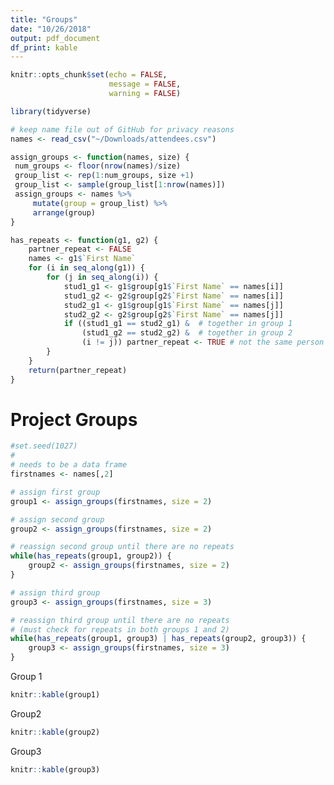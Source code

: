 ```yaml
---
title: "Groups"
date: "10/26/2018"
output: pdf_document
df_print: kable
---
```


```r
knitr::opts_chunk$set(echo = FALSE,
                      message = FALSE,
                      warning = FALSE)
```

```r
library(tidyverse)

# keep name file out of GitHub for privacy reasons
names <- read_csv("~/Downloads/attendees.csv")
```


```r

assign_groups <- function(names, size) {
 num_groups <- floor(nrow(names)/size)
 group_list <- rep(1:num_groups, size +1)
 group_list <- sample(group_list[1:nrow(names)])
 assign_groups <- names %>% 
     mutate(group = group_list) %>% 
     arrange(group)
}

has_repeats <- function(g1, g2) {
    partner_repeat <- FALSE
    names <- g1$`First Name`
    for (i in seq_along(g1)) {
        for (j in seq_along(i)) {
            stud1_g1 <- g1$group[g1$`First Name` == names[i]]
            stud1_g2 <- g2$group[g2$`First Name` == names[i]]
            stud2_g1 <- g1$group[g1$`First Name` == names[j]]
            stud2_g2 <- g2$group[g2$`First Name` == names[j]]
            if ((stud1_g1 == stud2_g1) &  # together in group 1
                (stud1_g2 == stud2_g2) &  # together in group 2
                (i != j)) partner_repeat <- TRUE # not the same person
        }
    }
    return(partner_repeat)
}

```




# Project Groups

```r
#set.seed(1027)
#
# needs to be a data frame
firstnames <- names[,2]  

# assign first group
group1 <- assign_groups(firstnames, size = 2) 

# assign second group
group2 <- assign_groups(firstnames, size = 2)

# reassign second group until there are no repeats
while(has_repeats(group1, group2)) {
    group2 <- assign_groups(firstnames, size = 2)
}

# assign third group
group3 <- assign_groups(firstnames, size = 3)

# reassign third group until there are no repeats
# (must check for repeats in both groups 1 and 2)
while(has_repeats(group1, group3) | has_repeats(group2, group3)) {
    group3 <- assign_groups(firstnames, size = 3)
}
```

Group 1
```r
knitr::kable(group1)
```

Group2 
```r
knitr::kable(group2)
```

Group3
```r
knitr::kable(group3)
```

